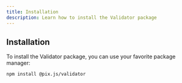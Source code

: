 ```yaml
---
title: Installation
description: Learn how to install the Validator package
---
```


## Installation

To install the Validator package, you can use your favorite package manager:

```bash
npm install @pix.js/validator
```

